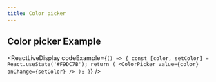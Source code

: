 ```yaml
---
title: Color picker
---
```


## Color picker Example

<ReactLiveDisplay
  codeExample={`() => {
    const [color, setColor] = React.useState('#F9DC7B');
    return (
      <ColorPicker value={color} onChange={setColor} />
    );
  }`}
/>